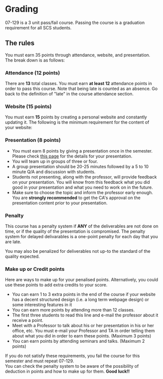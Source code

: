 
# Grading

<Callout>07-129 is a 3 unit pass/fail course. Passing the course is a graduation requirement for all SCS students.</Callout>

## The rules

You must earn 35 points through attendance, website, and presentation. The break down is as follows:

### Attendance (12 points)

There are **13** total classes. You must earn **at least 12** attendance points in order to pass this course. Note that being late is counted as an absence. Go back to the definition of "late" in the course attendance section.

### Website (15 points)

You must earn **15** points by creating a personal website and constantly updating it. The following is the minimum requirement for the content of your website:

<GradingAccordion></GradingAccordion>

### Presentation (8 points)

- You must earn 8 points by giving a presentation once in the semester. Please check [this page](/resources/presentation) for the details for your presentation.
- You will team up in groups of three or four.
- A group presentation should be 20-25 minutes followed by a 5 to 10 minute Q/A and discussion with students.
- Students not presenting, along with the professor, will provide feedback on your presentation. You will know from this feedback what you did good in your presentation and what you need to work on in the future.
- Make sure to choose the topic and inform the professor early enough. You are **strongly recommended** to get the CA's approval on the presentation content prior to your presentation.

### Penalty
This course has a penalty system if **ANY** of the deliverables are not done on time, or if the quality of the presentation is compromised. 
<Callout type="error" emoji="️🚫">The penalty system for delayed delivarables is a one-point penalty for each day that you are late. </Callout>

You may also be penalized for deliverables not up-to the standard of the quality expected.

### Make up or Credit points
Here are ways to make up for your penalised points. Alternatively, you could use these points to add extra credits to your score.

- You can earn 1 to 3 extra points in the end of the course if your website has a decent structured design (i.e. a long term webpage design) or some interesting features in it
- You can earn more points by attending more than 12 classes.
- The first three students to read this line and e-mail the professor about it receive a point.
- Meet with a Professor to talk about his or her presentation in his or her office, etc. You must e-mail your Professor and TA in order telling them about what you did in order to earn these points. (Maximum 3 points)
- You can earn points by attending seminars and talks. (Maximum 2 points)

<Callout>If you do not satisfy these requirements, you fail the course for this semester and must repeat 07-129. \
You can check the penalty system to be aware of the possibility of deduction in points and how to make up for them. **Good luck!!** </Callout>